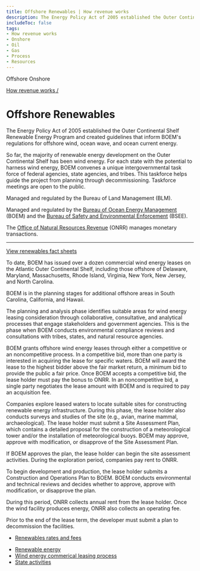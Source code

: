 ```yaml
---
title: Offshore Renewables | How revenue works
description: The Energy Policy Act of 2005 established the Outer Continental Shelf Renewable Energy Program and created guidelines that inform BOEM's regulations for offshore wind, ocean wave, and ocean current energy.
includeToc: false
tags:
- How revenue works
- Onshore
- Oil
- Gas
- Process
- Resources
---
```


<PageTabs>
  <PageTab>
    Offshore
  </PageTab>
  <PageTab alt={'Navigate to Onshore Renewables'} to={'/how-revenue-works/onshore-renewables/'}>
    Onshore
  </PageTab>
</PageTabs>

<Box bgcolor='primary.main'>
<Container maxWidth="lg">
<Grid container alignItems='center'>
<Grid item xs={12} sm={8}>
<Box p={3} pl={0}>

[How revenue works /](/how-revenue-works/)

# Offshore Renewables

The Energy Policy Act of 2005 established the Outer Continental Shelf Renewable Energy Program and created guidelines that inform BOEM's regulations for offshore wind, ocean wave, and ocean current energy.

So far, the majority of renewable energy development on the <GlossaryTerm>Outer Continental Shelf</GlossaryTerm> has been wind energy. For each state with the potential to harness wind energy, BOEM convenes a unique intergovernmental task force of federal agencies, state agencies, and tribes. This taskforce helps guide the project from planning through decommissioning. Taskforce meetings are open to the public.

Managed and regulated by the Bureau of Land Management (BLM).

</Box>
</Grid>
<Grid container xs={12} sm={4} >
<Box p={3} border={4} borderTop={0} borderBottom={0} borderColor='white'>
<Grid container xs={12}>
<Grid item xs={8}>

Managed and regulated by the [Bureau of Ocean Energy Management](http://www.boem.gov/) (BOEM) and the [Bureau of Safety and Environmental Enforcement](http://www.bsee.gov/) (BSEE).

</Grid>
<Grid item xs={4}>
<Box p={4}><BoemLogoImg></BoemLogoImg></Box>
<Box p={4} pt={0}><BseeLogoImg></BseeLogoImg></Box>
</Grid>
<Grid item xs={8}>

The [Office of Natural Resources Revenue](http://www.onrr.gov/) (ONRR) manages monetary transactions.

</Grid>
<Grid item xs={4}>
<Box p={4}><OnrrLogoImg></OnrrLogoImg></Box>
</Grid>

</Grid>

<hr />

[View renewables fact sheets](../../?tab=tab-fact-sheets)

</Box>
</Grid>
</Grid>

</Container>
</Box>

<OffshoreRenewablesBackground>

<Grid container spacing={2} alignItems='flex-start'>
<Grid item xs={12} sm={4}>
<Box p={9} m={9}  display={{ xs: 'none', sm: 'block' }}/>
<Box p={8} display={{ xs: 'block', sm: 'none' }}/>
<DidYouKnowCard>

To date, BOEM has issued over a dozen commercial wind energy leases on the Atlantic Outer Continental Shelf, including those offshore of Delaware, Maryland, Massachusetts, Rhode Island, Virginia, New York, New Jersey, and North Carolina.

<CollapsibleContent>

BOEM is in the planning stages for additional offshore areas in South Carolina, California, and Hawaii.

</CollapsibleContent>
</DidYouKnowCard>
</Grid>
<Grid item xs={12} sm={1}>
</Grid>
<Grid item xs={12} sm={7}>
<Box mt={5}>
<ProcessCard step={1} name={'Plan'}>

The planning and analysis phase identifies suitable areas for wind energy leasing consideration through collaborative, consultative, and analytical processes that engage stakeholders and government agencies. This is the phase when BOEM conducts environmental compliance reviews and consultations with tribes, states, and natural resource agencies.

</ProcessCard>
<ProcessCard step={2} name={'Lease'}>

BOEM grants offshore wind energy leases through either a competitive or an noncompetitive process. In a competitive bid, more than one party is interested in acquiring the lease for specific waters. BOEM will award the lease to the highest bidder above the fair market return, a minimum bid to provide the public a fair price. Once BOEM accepts a competitive bid, the lease holder must pay the <GlossaryTerm>bonus</GlossaryTerm> to ONRR. In an noncompetitive bid, a single party negotiates the lease amount with BOEM and is required to pay an <GlossaryTerm>acquisition fee</GlossaryTerm>.

</ProcessCard>
<ProcessCard step={3} name={'Explore'}>

Companies explore leased waters to locate suitable sites for constructing renewable energy infrastructure. During this phase, the lease holder also conducts surveys and studies of the site (e.g., avian, marine mammal, archaeological). The lease holder must submit a Site Assessment Plan, which contains a detailed proposal for the construction of a meteorological tower and/or the installation of meteorological buoys. BOEM may approve, approve with modification, or disapprove of the Site Assessment Plan.

If BOEM approves the plan, the lease holder can begin the site assessment activities. During the exploration period, companies pay rent to ONRR.

</ProcessCard>
<ProcessCard step={4} name={'Develop'}>

To begin development and production, the lease holder submits a Construction and Operations Plan to BOEM. BOEM conducts environmental and technical reviews and decides whether to approve, approve with modification, or disapprove the plan.

During this period, ONRR collects annual rent from the lease holder. Once the wind facility produces energy, ONRR also collects an <GlossaryTerm>operating fee</GlossaryTerm>.

Prior to the end of the lease term, the developer must submit a plan to decommission the facilities.

</ProcessCard>
<ProcessCard name={'Rates and fees'} defaultExpanded={true}>

- [Renewables rates and fees](/how-revenue-works/revenues/#Solar-and-wind-energy)

</ProcessCard>
<ProcessCard name={'Learn more'} defaultExpanded={true}>

- [Renewable energy](http://www.boem.gov/Renewable-Energy/)
- [Wind energy commerical leasing process](https://www.boem.gov/Commercial-Leasing-Process-Fact-Sheet/)
- [State activities](https://www.boem.gov/Renewable-Energy-State-Activities/)

</ProcessCard>
</Box>
</Grid>
</Grid>
</OffshoreRenewablesBackground>

